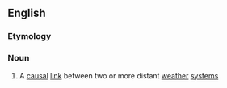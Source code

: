 ==English==

===Etymology===
{{prefix|en|tele|connection}}

===Noun===
{{en-noun}}

# {{lb|en|meteorology}} A [[causal]] [[link]] between two or more distant [[weather]] [[system]]s